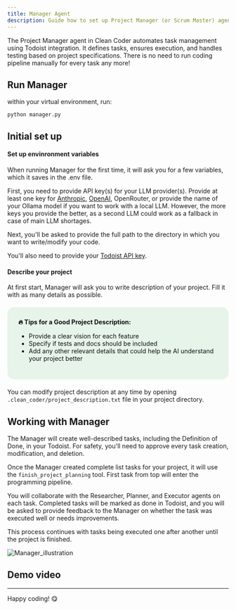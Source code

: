 ```yaml
---
title: Manager Agent
description: Guide how to set up Project Manager (or Scrum Master) agent.
---
```



The Project Manager agent in Clean Coder automates task management using Todoist integration. It defines tasks, ensures execution, and handles testing based on project specifications. There is no need to run coding pipeline manually for every task any more!

## Run Manager

within your virtual environment, run:
```
python manager.py
```

## Initial set up

#### Set up envinronment variables

When running Manager for the first time, it will ask you for a few variables, which it saves in the .env file.

First, you need to provide API key(s) for your LLM provider(s). Provide at least one key for [Anthropic](https://www.merge.dev/blog/anthropic-api-key), [OpenAI](https://help.openai.com/en/articles/4936850-where-do-i-find-my-openai-api-key), OpenRouter, or provide the name of your Ollama model if you want to work with a local LLM. However, the more keys you provide the better, as a second LLM could work as a fallback in case of main LLM shortages.

Next, you'll be asked to provide the full path to the directory in which you want to write/modify your code.

You'll also need to provide your [Todoist API key](https://todoist.com/help/articles/find-your-api-token-Jpzx9IIlB).

#### Describe your project

At first start, Manager will ask you to write description of your project. Fill it with as many details as possible.

<div style="background-color: #e6f4ea; border-radius: 15px; padding: 25px; margin: 20px 0; color: #111111;">
<strong>🔥 Tips for a Good Project Description:</strong>
<ul>
<li>Provide a clear vision for each feature</li>
<li>Specify if tests and docs should be included</li>
<li>Add any other relevant details that could help the AI understand your project better</li>
</ul>
</div>

You can modify project description at any time by opening `.clean_coder/project_description.txt` file in your project directory.

## Working with Manager

The Manager will create well-described tasks, including the Definition of Done, in your Todoist. For safety, you'll need to approve every task creation, modification, and deletion.

Once the Manager created complete list tasks for your project, it will use the `finish_project_planning` tool. First task from top will enter the programming pipeline.

You will collaborate with the Researcher, Planner, and Executor agents on each task. Completed tasks will be marked as done in Todoist, and you will be asked to provide feedback to the Manager on whether the task was executed well or needs improvements.

This process continues with tasks being executed one after another until the project is finished.

![Manager_illustration](../../../assets/CC_diagram_full.png)

## Demo video

<VideoEmbed videoId="aNpB-Tw-YPw" title="Manager" />

---
Happy coding! 😋
